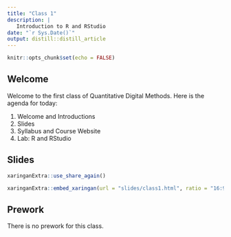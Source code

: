 ```yaml
---
title: "Class 1"
description: |
   Introduction to R and RStudio
date: "`r Sys.Date()`"
output: distill::distill_article
---
```


```r
knitr::opts_chunk$set(echo = FALSE)
```


## Welcome  

Welcome to the first class of Quantitative Digital Methods. Here is the agenda for today:

1. Welcome and Introductions
2. Slides 
3. Syllabus and Course Website
4. Lab: R and RStudio

## Slides

```r
xaringanExtra::use_share_again()
```

```r
xaringanExtra::embed_xaringan(url = "slides/class1.html", ratio = "16:9")
```

## Prework

There is no prework for this class. 




